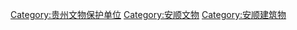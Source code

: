 [[Category:贵州文物保护单位|Category:贵州文物保护单位]]
[[Category:安顺文物|Category:安顺文物]]
[[Category:安顺建筑物|Category:安顺建筑物]]
